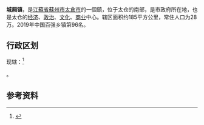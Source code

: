 {{中国乡级行政区|32/05/85/100/000}}

'''城厢镇'''，是[[江蘇省|江蘇省]][[蘇州市|蘇州市]][[太倉市|太倉市]]的一個鎮，位于太仓的南部，是市政府所在地，也是太仓的[[经济|经济]]、[[政治|政治]]、[[文化|文化]]、[[商业|商业]]中心。辖区面积约185平方公里，常住人口为28万。2019年中国百强乡镇第96名。

==行政区划==
现辖：<ref>{{PRC admin/ref sgc|32/05/85/100/000}}</ref>

{{PRC admin/children|32/05/85/100/000}}。

==参考资料==
{{reflist}}

{{PRC admin/navcat|32/05/85/100/000}}